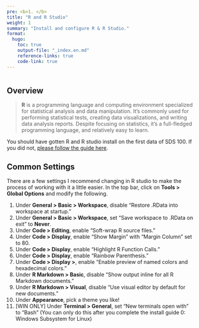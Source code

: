 ```yaml
---
pre: <b>1. </b>
title: "R and R Studio"
weight: 1
summary: "Install and configure R & R Studio."
format:
  hugo:
    toc: true
    output-file: "_index.en.md"
    reference-links: true
    code-link: true
---
```


```r

```

## Overview

>**R** is a programming language and computing environment specialized for statistical analysis and data manipulation. It’s commonly used for performing statistical tests, creating data visualizations, and writing data analysis reports. Despite focusing on statistics, it’s a full-fledged programming language, and relatively easy to learn.

You should have gotten R and R studio install on the first data of SDS 100. If you did not, [please follow the guide here](https://smithcollege-sds.github.io/sds100/lab_01_setup.html).

## Common Settings

There are a few settings I recommend changing in R studio to make the process of working with it a little easier. In the top bar, click on **Tools > Global Options** and modify the following.

1. Under **General > Basic > Workspace**, disable "Restore .RData into workspace at startup."
2. Under **General > Basic > Workspace**, set "Save workspace to .RData on exit" to **Never**.
3. Under **Code > Editing**, enable "Soft-wrap R source files."
4. Under **Code > Display**, enable "Show Margin" with "Margin Column" set to 80.
5. Under **Code > Display**, enable "Highlight R Function Calls."
6. Under **Code > Display**, enable "Rainbow Parenthesis."
7. Under **Code > Display >**, enable "Enable preview of named colors and hexadecimal colors."
8. Under **R Markdown > Basic**, disable "Show output inline for all R Markdown documents."
9. Under **R Markdown > Visual**, disable "Use visual editor by default for new documents."
10. Under **Appearance**, pick a theme you like!
11. [WIN ONLY] Under <b>Terminal > General</b>, set "New terminals open with" to "Bash" (You can only do this after you complete the install guide 0: Windows Subsystem for Linux)
